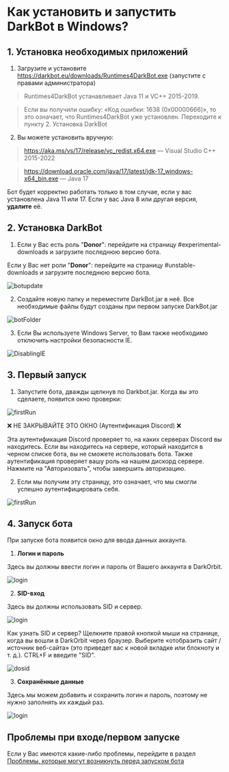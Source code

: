 # Как установить и запустить DarkBot в Windows?

## 1. Установка необходимых приложений
1. Загрузите и установите https://darkbot.eu/downloads/Runtimes4DarkBot.exe (запустите с правами администратора)

> Runtimes4DarkBot устанавливает Java 11 и VC++ 2015-2019.

> Если вы получили ошибку: «Код ошибки: 1638 (0x00000666)», то это означает, что Runtimes4DarkBot уже установлен. Переходите к пункту 2. Установка DarkBot

2. Вы можете установить вручную:
> https://aka.ms/vs/17/release/vc_redist.x64.exe — Visual Studio C++ 2015-2022

> https://download.oracle.com/java/17/latest/jdk-17_windows-x64_bin.exe — Java 17

Бот будет корректно работать только в том случае, если у вас установлена Java 11 или 17. Если у вас Java 8 или другая версия, **удалите** её.

## 2. Установка DarkBot
1. Если у Вас есть роль "**Donor**": перейдите на страницу #experimental-downloads и загрузите последнюю версию бота.

Если у Вас нет роли "**Donor**": перейдите на страницу #unstable-downloads и загрузите последнюю версию бота.

![botupdate](public/botupdate.png)

2. Создайте новую папку и переместите DarkBot.jar в неё. Все необходимые файлы будут созданы при первом запуске DarkBot.jar

![botFolder](public/botFolder.png)

3. Если Вы используете Windows Server, то Вам также необходимо отключить настройки безопасности IE.

![DisablingIE](public/vps_ieDisable.png)

## 3. Первый запуск

1. Запустите бота, дважды щелкнув по Darkbot.jar. Когда вы это сделаете, появится окно проверки:

![firstRun](public/discordAuth.png)

❌ НЕ ЗАКРЫВАЙТЕ ЭТО ОКНО (Аутентификация Discord) ❌

Эта аутентификация Discord проверяет то, на каких серверах Discord вы находитесь. Если вы находитесь на сервере, который находится в черном списке бота, вы не сможете использовать бота.
Также аутентификация проверяет вашу роль на нашем дискорд сервере. Нажмите на "Авторизовать", чтобы завершить авторизацию.

2. Если мы получим эту страницу, это означает, что мы смогли успешно аутентифицировать себя.

![firstRun](public/discordAuth2.png)

## 4. Запуск бота

При запуске бота появится окно для ввода данных аккаунта.

1. **Логин и пароль**

Здесь вы должны ввести логин и пароль от Вашего аккаунта в DarkOrbit.

![login](public/login1.png)

2. **SID-вход**

Здесь вы должны использовать SID и сервер.

![login](public/login2.png)

Как узнать SID и сервер?
Щелкните правой кнопкой мыши на странице, когда вы вошли в DarkOrbit через браузер.
Выберите «отобразить сайт / источник веб-сайта» (это приведет вас к новой вкладке или блокноту и т. д.).
CTRL+F и введите "SID".

![dosid](public/dosid.png)

3. **Сохранённые данные**

Здесь мы можем добавить и сохранить логин и пароль, поэтому не нужно заполнять их каждый раз.

![login](public/login3.png)

## Проблемы при входе/первом запуске

Если у Вас имеются какие-либо проблемы, перейдите в раздел [Проблемы, которые могут возникнуть перед запуском бота](/pages/troubleshooting/before_run.ru)